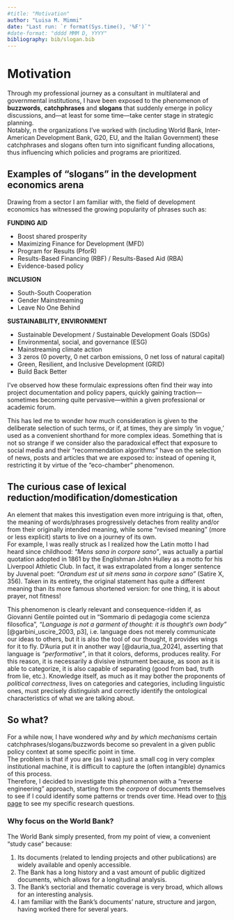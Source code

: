 ```yaml
---
#title: "Motivation"
author: "Luisa M. Mimmi"
date: "Last run: `r format(Sys.time(), '%F')`"
#date-format: "dddd MMM D, YYYY"
bibliography: bib/slogan.bib
---
```


# Motivation

Through my professional journey as a consultant in multilateral and governmental institutions, I have been exposed to the phenomenon of **buzzwords**, **catchphrases** and **slogans** that suddenly emerge in policy discussions, and—at least for some time—take center stage in strategic planning.\
Notably, n the organizations I've worked with (including World Bank, Inter-American Development Bank, G20, EU, and the Italian Government) these catchphrases and slogans often turn into significant funding allocations, thus influencing which policies and programs are prioritized. 

## Examples of "slogans" in the development economics arena

Drawing from a sector I am familiar with, the field of development economics has witnessed the growing popularity of phrases such as: 

**FUNDING AID**

-   Boost shared prosperity
-   Maximizing Finance for Development (MFD)
-   Program for Results (PforR)
-   Results-Based Financing (RBF) / Results-Based Aid (RBA)
-   Evidence-based policy <!-- + Cash on Delivery Aid --> <!-- + Private sector engagement --> <!-- + Public-Private Partnerships (PPPs) --> <!-- + Blended finance -->

**INCLUSION**

-   South-South Cooperation
-   Gender Mainstreaming
-   Leave No One Behind <!-- + Inclusive Growth --> <!-- + Focus on the "bottom billion" --> <!-- + End extreme poverty -->

**SUSTAINABILITY, ENVIRONMENT**

-   Sustainable Development / Sustainable Development Goals (SDGs)
-   Environmental, social, and governance (ESG)
-   Mainstreaming climate action
-   3 zeros (0 poverty, 0 net carbon emissions, 0 net loss of natural capital)
-   Green, Resilient, and Inclusive Development (GRID)
-   Build Back Better <!-- + Green growth / Green economy --> <!-- + Blue Economy --> <!-- + Green, Digital, and Fair  --> <!-- + Green and grey infrastructure --> <!-- + Circular Economy -->

I've observed how these formulaic expressions often find their way into project documentation and policy papers, quickly gaining traction—sometimes becoming quite pervasive—within a given professional or academic forum.  

This has led me to wonder how much consideration is given to the deliberate selection of such terms, or if, at times, they are simply 'in vogue,' used as a convenient shorthand for more complex ideas. Something that is not so strange if we consider also the paradoxical effect that exposure to social media and their "recommendation algorithms" have on the selection of news, posts and articles that we are exposed to: instead of opening it, restricting it by virtue of the "eco-chamber" phenomenon.  



## The curious case of lexical reduction/modification/domestication

An element that makes this investigation even more intriguing is that, often, the meaning of words/phrases progressively detaches from reality and/or from their originally intended meaning, while some "revised meaning" (more or less explicit) starts to live on a journey of its own.\
For example, I was really struck as I realized how the Latin motto I had heard since childhood: *"Mens sana in corpore sano"*, was actually a partial quotation adopted in 1861 by the Englishman John Hulley as a motto for his Liverpool Athletic Club. In fact, it was extrapolated from a longer sentence by Juvenal poet: *"Orandum est ut sit mens sana in corpore sano"* (Satire X, 356). Taken in its entirety, the original statement has quite a different meaning than its more famous shortened version: for one thing, it is about prayer, not fitness!

This phenomenon is clearly relevant and consequence-ridden if, as Giovanni Gentile pointed out in "Sommario di pedagogia come scienza filosofica", *"Language is not a garment of thought: it is thought's own body"* [@garbini_uscire_2003, p3], i.e. language does not merely communicate our ideas to others, but it is also the tool of our thought, it provides wings for it to fly. <!-- La lingua non è veste del pensiero: è il suo corpo stesso. Possiamo avere pensieri oscuri e quindi una forma oscura; ma quello che è chiaro dentro è chiaro fuori, per la semplice ragione che il fuori è uguale al dentro.  (https://www.treccani.it/enciclopedia/sommario-di-pedagogia-come-scienza-filosofica_%28Croce-e-Gentile%29/) --> D'Auria put it in another way [@dauria_tua_2024], asserting that language is *"performative"*, in that it colors, deforms, produces reality. For this reason, it is necessarily a divisive instrument because, as soon as it is able to categorize, it is also capable of separating (good from bad, truth from lie, etc.). Knowledge itself, as much as it may bother the proponents of *political correctness*, lives on categories and categories, including linguistic ones, must precisely distinguish and correctly identify the ontological characteristics of what we are talking about.

<!-- ## Issues of modern English -->

<!-- Below is the list of *red flags* detected in Orwell's "Politics and the English Language"[@orwell_politics_1946]: -->

<!-- -   **Dying metaphors**, or worn−out metaphors which have lost all evocative power and are merely used because they save people the trouble of inventing phrases for themselves. <!-- GGentile la prima e piu evidente originalita del genio e' la potenza plasmatrice che egli possiede di quel che si dice il materiale linguistico -->

<!-- -   **Operators, or verbal false limbs**, which save the trouble of picking out appropriate verbs and nouns, and at the same time pad each sentence with extra syllables which give it an appearance of symmetry. Characteristic phrases are: render inoperative, militate against, prove unacceptable, make contact with, be subjected to, give rise to, give grounds for, having the effect of, play a leading part (role) in, make itself felt, take effect, exhibit a tendency to, serve the purpose of, etc. -->

<!-- -   **Pretentious diction** (used to dress up simple statements and give an air of scientific impartiality to biased judgments), foreign words and expressions, jargon  -->

<!-- -   **Meaningless words**, as in certain kinds of writing, particularly in art criticism and literary criticism, where they not only do not point to any discoverable object, but are hardly even expected to do so by the reader (like romantic, plastic, values, human, dead, sentimental, natural, vitality), it is normal to come across long passages which are almost completely lacking in meaning. Many political words are similarly abused: The words democracy, socialism, freedom, patriotic, realistic, justice, have each of them several different meanings which cannot be reconciled with one another. ***Words of this kind are often used in a consciously dishonest way. That is, the person who uses them has his own private definition, but allows his hearer to think he means something quite different.*** -->

<!-- > Ma si possono riscontrare anche -->

<!-- > -->

<!-- > -   **statalismo** -->

<!-- > -   **burocraticismo** -->

<!-- > lo stesso linguaggio burocratico, che permea la scuola statale (impropriamente detta 'pubblica') italiana odierna, come diretta conseguenza dell'ideologia statalista presenta una forma che è «astratta, solenne, tecnicizzata, in funzione del prestigio e del potere che detiene il diffusore del messaggio. Da questa prassi consegue una sclerosi del pensiero che si sorregge sui trampoli di locuzioni fruste e cristallizzate. Ufficialità, reticenza e straniamento sono i caratteri che il messaggio assume nell'esercizio del potere. [@garbini_uscire_2003, p5] -->

## So what?

For a while now, I have wondered *why* and *by which mechanisms* certain catchphrases/slogans/buzzwords become so prevalent in a given public policy context at some specific point in time.\
The problem is that if you are (as I was) just a small cog in very complex institutional machine, it is difficult to capture the (often intangible) dynamics of this process.\
Therefore, I decided to investigate this phenomenon with a "reverse engineering" approach, starting from the *corpora* of documents themselves to see if I could identify some patterns or trends over time. Head over to [this page](https://lulliter.github.io/slogan/analysis/hypotheses.html#sec-RQ) to see my specific research questions. 

### Why focus on the World Bank?

The World Bank simply presented, from my point of view, a convenient "study case" because:

1.  Its documents (related to lending projects and other publications) are widely available and openly accessible.
2.  The Bank has a long history and a vast amount of public digitized documents, which allows for a longitudinal analysis.
3.  The Bank's sectorial and thematic coverage is very broad, which allows for an interesting analysis.
4.  I am familiar with the Bank's documents' nature, structure and jargon, having worked there for several years.
